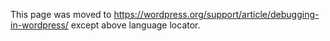 {{Languages|
{{en|Debugging in WordPress}}
{{ru|Дебаг в WordPress}}
{{es|Depurar en WordPress}}
{{fr|Débogage dans WordPress}}
{{hr|Ispitivanje kvarova u WordPressu}}
{{it|Debug in WordPress}}
{{ja|WordPressでのデバッグ}}
{{pt-br|Depuração no WordPress}}
}}

This page was moved to https://wordpress.org/support/article/debugging-in-wordpress/ except above language locator.
<!--
Debugging PHP code is part of any project, but WordPress comes with specific debug systems designed to simplify the process as well as standardize code across the core, plugins and themes. This page describes the various debugging tools in WordPress and how to be more productive in your coding as well as increasing the overall quality and interoperativity of your code. 

{{Note|While it is not mandatory to account for <tt>WP_DEBUG</tt> in plugins and themes it is '''highly recommended''' that plugin and theme developers use <tt>WP_DEBUG</tt> mode while working on code they plan to release publicly. If your plugin or theme is not compatible then the errors, notices and warnings it throws will make it impossible for other developers to use your plugin/theme while they have <tt>WP_DEBUG</tt> enabled and your theme will not be eligible for promotion via the official [[Theme_Review#PHP.2C_JS.2C_CSS.2C_HTML|WordPress]] tools.}}

== WP_DEBUG ==

<tt>[[WP_DEBUG]]</tt> is a PHP constant (a permanent global variable) that can be used to trigger the "debug" mode throughout WordPress. It is assumed to be false by default and is usually set to true in the [[Editing_wp-config.php|wp-config.php]] file on development copies of WordPress.

 define( 'WP_DEBUG', true );
 define( 'WP_DEBUG', false );

Note: The <tt>true</tt> and <tt>false</tt> values in the example are not surrounded by apostrophes (') because they are boolean (true/false) values. If you set constants to <tt>'false'</tt>, they will be interpreted as true because the quotes make it a string rather than a boolean.

It is not recommended to use <tt>WP_DEBUG</tt> or the other debug tools on live sites; they are meant for local testing and staging installs. 

===PHP Errors, Warnings, and Notices===
Enabling <tt>WP_DEBUG</tt> will cause all PHP errors, notices and warnings to be displayed. This is likely to modify the default behavior of PHP which only displays fatal errors and/or shows a white screen of death when errors are reached.

Showing all PHP notices and warnings often results in error messages for things that don't seem broken, but do not follow proper data validation conventions inside PHP. These warnings are easy to fix once the relevant code has been identified, and the resulting code is almost always more bug-resistant and easier to maintain.

===Deprecated Functions and Arguments===
Enabling <tt>WP_DEBUG</tt> will also cause notices about deprecated functions and arguments within WordPress that are being used on your site. These are functions or function arguments that have not been removed from the core code yet but are slated for deletion in the near future. Deprecation notices often indicate the new function that should be used instead.

== WP_DEBUG_LOG==

<tt>WP_DEBUG_LOG</tt> is a companion to <tt>WP_DEBUG</tt> that causes all errors to also be saved to a <tt>debug.log</tt> log file inside the <tt>/wp-content/</tt> directory. This is useful if you want to review all notices later or need to view notices generated off-screen (e.g. during an [[AJAX_in_Plugins|AJAX]] request or [[Function_Reference/wp_schedule_event|wp-cron]] run).

Note that this allows you to write to <tt>/wp-content/debug.log</tt> using PHP's built in <tt>error_log()</tt> function, which can be useful for instance when debugging AJAX events.

 define( 'WP_DEBUG_LOG', true );

Note: for <tt>WP_DEBUG_LOG</tt> to do anything, <tt>WP_DEBUG</tt> must be enabled (true).  Remember you can turn off <tt>WP_DEBUG_DISPLAY</tt> independently.

==WP_DEBUG_DISPLAY==

<tt>WP_DEBUG_DISPLAY</tt> is another companion to WP_DEBUG that controls whether debug messages are shown inside the HTML of pages or not. The default is 'true' which shows errors and warnings as they are generated. Setting this to false will hide all errors. This should be used in conjunction with <tt>WP_DEBUG_LOG</tt> so that errors can be reviewed later. 

 define( 'WP_DEBUG_DISPLAY', false );

Note: for <tt>WP_DEBUG_DISPLAY</tt> to do anything, <tt>WP_DEBUG</tt> must be enabled (true).  Remember you can control <tt>WP_DEBUG_LOG</tt> independently.

== SCRIPT_DEBUG==

<tt>SCRIPT_DEBUG</tt> is a related constant that will force WordPress to use the "dev" versions of some core CSS and JavaScript files rather than the minified versions that are normally loaded. This is useful when you are testing modifications to any built-in .js or .css files. Some scripts (notably the core jQuery package) do not honor <tt>SCRIPT_DEBUG</tt>. Default is false.

 define( 'SCRIPT_DEBUG', true );

== SAVEQUERIES==

The <tt>SAVEQUERIES</tt> definition saves the database queries to an array and that array can be displayed to help analyze those queries. The constant defined as true causes each query to be saved, how long that query took to execute, and what function called it.

 define( 'SAVEQUERIES', true );

The array is stored in the global <tt>$wpdb->queries</tt>.

NOTE: This will have a performance impact on your site, so make sure to turn this off when you aren't debugging.

== Example wp-config.php for Debugging ==
The following code, inserted in your [[Editing_wp-config.php|wp-config.php]] file, will log all errors, notices, and warnings to a file called debug.log in the wp-content directory. It will also hide the errors so they do not interrupt page generation. 

 <nowiki> // Enable WP_DEBUG mode
define( 'WP_DEBUG', true );

// Enable Debug logging to the /wp-content/debug.log file
define( 'WP_DEBUG_LOG', true );

// Disable display of errors and warnings 
define( 'WP_DEBUG_DISPLAY', false );
@ini_set( 'display_errors', 0 );

// Use dev versions of core JS and CSS files (only needed if you are modifying these core files)
define( 'SCRIPT_DEBUG', true );</nowiki>

NOTE: You must insert this '''BEFORE''' <tt>/* That's all, stop editing! Happy blogging. */</tt> in the [[Editing_wp-config.php|wp-config.php]] file

== Debugging Plugins ==

There are many [https://wordpress.org/plugins/search.php?q=debug debugging plugins] for WordPress that show more information about the internals, either for a specific component or in general. Here are some examples:

* [https://wordpress.org/plugins/query-monitor/ Query Monitor]
* [https://wordpress.org/plugins/debug-bar/ Debug Bar]
* [https://wordpress.org/plugins/log-deprecated-notices/ Log Deprecated Notices]


== doing_it_wrong()  ==

When you're making a mistake with your code in WordPress, you may see a message like 

 Please see Debugging in WordPress for more information. (This message was added in version 3.3.0.) 

Messages like above are automatically triggered by WordPress' doing_it_wrong() function and recommends you to read this page. 

The causes of the message to appear are numerous and the previous error message should mention some more detail why the error was caused.  

One common reason is that you're not calling/loading (java)scripts properly. When calling scripts, [https://developer.wordpress.org/reference/functions/wp_register_script/#notes use an action hook to load them] at the proper time. See [https://stackoverflow.com/a/31649768/1040605 this example] to learn how to call an action hook with your scripts.

== External Resources ==
* [http://generatewp.com/wp-config/ WordPress 'wp-config.php' file Generator]
* [https://wordpress.org/plugins/demomentsomtres-debug/ DeMomentSomTres Debug Plugin] when you activate this plugin, WP_DEBUG is automaticaly set to true and set to false as plugin is deactivated
* [https://github.com/stracker-phil/wp-no-white-screen/ 'No White Screen' plugin: Display the error instead of a white screen]
[[Category:Advanced Topics]]
[[Category:WordPress Development]]
-->